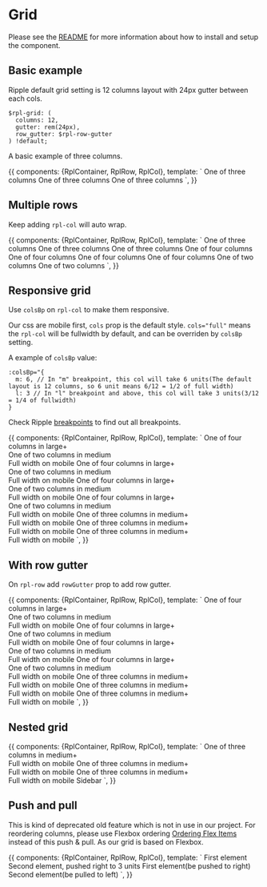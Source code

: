 
<Meta title="Atoms/Grid"/>

# Grid
Please see the [README](https://github.com/dpc-sdp/ripple/blob/master/packages/components/Atoms/Grid/README.md) for more information about how to install and setup the component.

## Basic example

Ripple default grid setting is 12 columns layout with 24px gutter between each cols.

```
$rpl-grid: (
  columns: 12,
  gutter: rem(24px),
  row_gutter: $rpl-row-gutter
) !default;
```

A basic example of three columns.

<Canvas>
  <Story name="basic">
    {{
      components: {RplContainer, RplRow, RplCol},
      template: `
  <RplContainer class="demo-grid">
    <rpl-row>
      <rpl-col cols=4>One of three columns</rpl-col>
      <rpl-col cols=4>One of three columns</rpl-col>
      <rpl-col cols=4>One of three columns</rpl-col>
    </rpl-row>
  </RplContainer>`,
    }}
  </Story>
</Canvas>

## Multiple rows

Keep adding `rpl-col` will auto wrap.

<Canvas>
  <Story name="multiple rows">
    {{
      components: {RplContainer, RplRow, RplCol},
      template: `
  <RplContainer class="demo-grid">
    <rpl-row>
      <rpl-col cols=4>One of three columns</rpl-col>
      <rpl-col cols=4>One of three columns</rpl-col>
      <rpl-col cols=4>One of three columns</rpl-col>
      <rpl-col cols=3>One of four columns</rpl-col>
      <rpl-col cols=3>One of four columns</rpl-col>
      <rpl-col cols=3>One of four columns</rpl-col>
      <rpl-col cols=3>One of four columns</rpl-col>
      <rpl-col cols=6>One of two columns</rpl-col>
      <rpl-col cols=6>One of two columns</rpl-col>
    </rpl-row>
  </RplContainer>`,
    }}
  </Story>
</Canvas>

## Responsive grid

Use `colsBp` on `rpl-col` to make them responsive.

Our css are mobile first, `cols` prop is the default style. `cols="full"` means the `rpl-col` will be fullwidth by default, and can be overriden by `colsBp` setting.

A example of `colsBp` value:
```
:colsBp="{
  m: 6, // In "m" breakpoint, this col will take 6 units(The default layout is 12 columns, so 6 unit means 6/12 = 1/2 of full width)
  l: 3 // In "l" breakpoint and above, this col will take 3 units(3/12 = 1/4 of fullwidth)
}
```
Check Ripple [breakpoints](https://ripple.sdp.vic.gov.au/?path=/story/atoms-global--breakpoints) to find out all breakpoints.

<Canvas>
  <Story name="responsive" height="300px">
    {{
      components: {RplContainer, RplRow, RplCol},
      template: `
  <RplContainer class="demo-grid">
    <rpl-row>
      <rpl-col cols="full" :colsBp="{m: 6, l: 3}">
        One of four columns in large+<br/>
        One of two columns in medium<br/>
        Full width on mobile
      </rpl-col>
      <rpl-col cols="full" :colsBp="{m: 6, l: 3}">
        One of four columns in large+<br/>
        One of two columns in medium<br/>
        Full width on mobile
      </rpl-col>
      <rpl-col cols="full" :colsBp="{m: 6, l: 3}">
        One of four columns in large+<br/>
        One of two columns in medium<br/>
        Full width on mobile
      </rpl-col>
      <rpl-col cols="full" :colsBp="{m: 6, l: 3}">
        One of four columns in large+<br/>
        One of two columns in medium<br/>
        Full width on mobile
      </rpl-col>
      <rpl-col cols="full" :colsBp="{m: 4}">
        One of three columns in medium+<br/>
        Full width on mobile
      </rpl-col>
      <rpl-col cols="full" :colsBp="{m: 4}">
        One of three columns in medium+<br/>
        Full width on mobile
      </rpl-col>
      <rpl-col cols="full" :colsBp="{m: 4}">
        One of three columns in medium+ <br/>
        Full width on mobile
      </rpl-col>
    </rpl-row>
  </RplContainer>`,
    }}
  </Story>
</Canvas>

## With row gutter

On `rpl-row` add `rowGutter` prop to add row gutter.

<Canvas>
  <Story name="row gutter" height="300px">
    {{
      components: {RplContainer, RplRow, RplCol},
      template: `
  <RplContainer class="demo-grid">
    <rpl-row rowGutter>
      <rpl-col cols="full" :colsBp="{m: 6, l: 3}">
        One of four columns in large+<br/>
        One of two columns in medium<br/>
        Full width on mobile
      </rpl-col>
      <rpl-col cols="full" :colsBp="{m: 6, l: 3}">
        One of four columns in large+<br/>
        One of two columns in medium<br/>
        Full width on mobile
      </rpl-col>
      <rpl-col cols="full" :colsBp="{m: 6, l: 3}">
        One of four columns in large+<br/>
        One of two columns in medium<br/>
        Full width on mobile
      </rpl-col>
      <rpl-col cols="full" :colsBp="{m: 6, l: 3}">
        One of four columns in large+<br/>
        One of two columns in medium<br/>
        Full width on mobile
      </rpl-col>
      <rpl-col cols="full" :colsBp="{m: 4}">
        One of three columns in medium+<br/>
        Full width on mobile
      </rpl-col>
      <rpl-col cols="full" :colsBp="{m: 4}">
        One of three columns in medium+<br/>
        Full width on mobile
      </rpl-col>
      <rpl-col cols="full" :colsBp="{m: 4}">
        One of three columns in medium+ <br/>
        Full width on mobile
      </rpl-col>
    </rpl-row>
  </RplContainer>`,
    }}
  </Story>
</Canvas>

## Nested grid
<Canvas>
  <Story name="nested" height="300px">
    {{
      components: {RplContainer, RplRow, RplCol},
      template: `
  <RplContainer class="demo-grid">
    <rpl-row>
      <rpl-col cols="full" :colsBp="{m: 8}">
        <rpl-row>
          <rpl-col cols="full" :colsBp="{m: 4}">
            One of three columns in medium+<br/>
            Full width on mobile
          </rpl-col>
          <rpl-col cols="full" :colsBp="{m: 4}">
            One of three columns in medium+<br/>
            Full width on mobile
          </rpl-col>
          <rpl-col cols="full" :colsBp="{m: 4}">
            One of three columns in medium+ <br/>
            Full width on mobile
          </rpl-col>
        </rpl-row>
      </rpl-col>
      <rpl-col cols="full" :colsBp="{m: 4}">Sidebar</rpl-col>
    </rpl-row>
  </RplContainer>`,
    }}
  </Story>
</Canvas>

## Push and pull

This is kind of deprecated old feature which is not in use in our project.
For reordering columns, please use Flexbox ordering [Ordering Flex Items
](https://developer.mozilla.org/en-US/docs/Web/CSS/CSS_Flexible_Box_Layout/Ordering_Flex_Items) instead of this push & pull. As our grid is based on Flexbox.

<Canvas>
  <Story name="push and pull">
    {{
      components: {RplContainer, RplRow, RplCol},
      template: `
  <RplContainer class="demo-grid">
    <rpl-row>
      <rpl-col cols="full" :colsBp="{m: 3}"">
        First element
      </rpl-col>
      <rpl-col cols="full" :colsBp="{m: 3}" :push="{m: 3}">
        Second element, pushed right to 3 units
      </rpl-col>
    </rpl-row>
    <rpl-row>
      <rpl-col cols="full" :colsBp="{m: 6}" :push="{m: 6}">
        First element(be pushed to right)
      </rpl-col>
      <rpl-col cols="full" :colsBp="{m: 6}" :pull="{m: 6}">
        Second element(be pulled to left)
      </rpl-col>
    </rpl-row>
  </RplContainer>`,
    }}
  </Story>
</Canvas>
